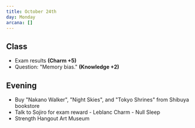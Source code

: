 ```yaml
---
title: October 24th
day: Monday
arcana: []
---
```


## Class
- Exam results **(Charm +5)**
- Question: "Memory bias." **(Knowledge +2)**

## Evening
- Buy "Nakano Walker", "Night Skies", and "Tokyo Shrines" from Shibuya bookstore
- Talk to Sojiro for exam reward - Leblanc Charm - Null Sleep
- Strength Hangout Art Museum